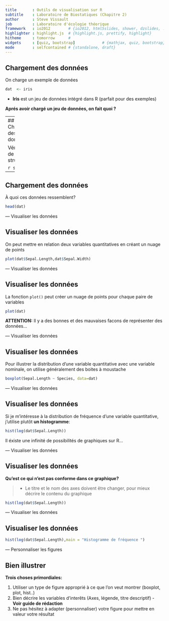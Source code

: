 ```yaml
---
title       : Outils de visualisation sur R
subtitle    : Laboratoire de Biostatiques (Chapitre 2)
author      : Steve Vissault
job         : Laboratoire d'écologie théorique
framework   : io2012        # {io2012, html5slides, shower, dzslides, ...}
highlighter : highlight.js  # {highlight.js, prettify, highlight}
hitheme     : tomorrow      # 
widgets     : [quiz, bootstrap]            # {mathjax, quiz, bootstrap}
mode        : selfcontained # {standalone, draft}
---
```


## Chargement des données ##

On charge un exemple de données

```r
dat  <- iris
```

- **Iris** est un jeu de données intégré dans R (parfait pour des exemples)

**Aprés avoir chargé un jeu de données, on fait quoi ?**

---
## Chargement des données ##

Vérification de sa structure

```r
str(dat)
```

---
## Chargement des données ##

À quoi ces données ressemblent?

```r
head(dat)
```

---  Visualiser les données

## Visualiser les données ##

On peut mettre en relation deux variables quantitatives en créant un nuage de points 

```r
plot(dat$Sepal.Length,dat$Sepal.Width)
```

---  Visualiser les données

## Visualiser les données ##

La fonction `plot()` peut créer un nuage de points pour chaque paire de variables

```r
plot(dat)
```

**ATTENTION:** Il y a des bonnes et des mauvaises facons de représenter des données... 

---  Visualiser les données

## Visualiser les données ##

Pour illustrer la distribution d'une variable quantitative avec une variable nominale, on utilise généralement des boites à moustache
    
```r
boxplot(Sepal.Length ~ Species, data=dat)
```

---  Visualiser les données

## Visualiser les données ##

Si je m'intéresse à la distribution de fréquence d'une variable quantitative, j'utilise plutôt **un histogramme**:
    
```r
hist(log(dat$Sepal.Length))
```

Il éxiste une infinité de possibilités de graphiques sur R...

--- Visualiser les données

## Visualiser les données ##

**Qu'est ce qui n'est pas conforme dans ce graphique?**

> - Le titre et le nom des axes doivent être changer, pour mieux décrire le contenu du graphique
    
```r
hist(log(dat$Sepal.Length))
```

--- Visualiser les données

## Visualiser les données ##
    
```r
hist(log(dat$Sepal.Length),main = "Histogramme de fréquence ")
```

---  Personnaliser les figures

## Bien illustrer ##

**Trois choses primordiales:**

1. Utiliser un type de figure approprié à ce que l'on veut montrer (boxplot, plot, hist..)
2. Bien décrire les variables d'interêts (Axes, légende, titre descriptif) - **Voir guide de rédaction**
3. Ne pas hésitez à adapter (personnaliser) votre figure pour mettre en valeur votre résultat


